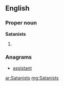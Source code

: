 ==English==

===Proper noun===
'''Satanists'''

# {{plural of|Satanist}}

===Anagrams===
* [[assistant#English|assistant]]

[[ar:Satanists]]
[[mg:Satanists]]